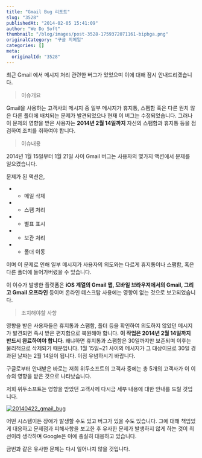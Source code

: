```yaml
---
title: "Gmail Bug 리포트"
slug: "3528"
publishedAt: "2014-02-05 15:41:09"
author: "We Do Soft"
thumbnail: "/blog/images/post-3528-1759372071161-bipbga.png"
originalCategory: "구글 지메일"
categories: []
meta:
  originalId: "3528"
---
```


최근 Gmail 에서 메시지 처리 관련한 버그가 있었으며 이에 대해 잠시 안내드리겠습니다.

 

> 이슈개요

Gmail을 사용하는 고객사의 메시지 중 일부 메시지가 휴지통, 스팸함 혹은 다른 원치 않은 다른 폴더에 배치되는 문제가 발견되었으나 현재 이 버그는 수정되었습니다. 그러나 이 문제의 영향을 받은 사용자는 **2014년 2월 14일까지** 자신의 스팸함과 휴지통 등을 점검하여 조치를 취하여야 합니다.

 

> 이슈내용

2014년 1월 15일부터 1월 21일 사이 Gmail 버그는 사용자의 몇가지 액션에서 문제를 일으켰습니다.

문제가 된 액션은,

- - 메일 삭제

- - 스팸 처리

- - 별표 표시

- - 보관 처리

- - 폴더 이동

이며 이 문제로 인해 일부 메시지가 사용자의 의도와는 다르게 휴지통이나 스팸함, 혹은 다른 폴더에 들어가버렸을 수 있습니다.

이 이슈가 발생한 플랫폼은 **iOS 계열의 Gmail 앱, 모바일 브라우져에서의 Gmail, 그리고 Gmail 오프라인** 등이며 온라인 데스크탑 사용에는 영향이 없는 것으로 보고되었습니다.

 

> 조치해야할 사항

영향을 받은 사용자들은 휴지통과 스팸함, 폴더 등을 확인하여 의도하지 않았던 메시지가 발견되면 즉시 받은 편지함으로 복원해야 합니다. **이 작업은 2014년 2월 14일까지 반드시 완료하여야 합니다.** 왜냐하면 휴지통과 스팸함은 30일까지만 보존되며 이후는 물리적으로 삭제되기 때문입니다. 1월 15일~21 사이의 메시지가 그 대상이므로 30일 경과된 날짜는 2월 14일이 됩니다. 이점 유념하시기 바랍니다.

구글로부터 안내받은 바로는 저희 위두소프트의 고객사 중에는 총 5개의 고객사가 이 이슈의 영향을 받은 것으로 나타났습니다.

저희 위두소프트는 영향을 받았던 고객사께 다시금 세부 내용에 대한 안내를 드릴 것입니다.

[
![20140422_gmail_bug](http://wedosoft0527.mycafe24.com/wp-content/uploads/2014/02/20140422_gmail_bug.png)
](/blog/images/post-3528-1759372071161-bipbga.png)

어떤 시스템이든 장애가 발생할 수도 있고 버그가 있을 수도 있습니다. 그에 대해 책임있게 대응하고 문제점과 피해사항을 보고한 후 유사한 문제가 발생하지 않게 하는 것이 최선이라 생각하며 Google은 이에 충실히 대응하고 있습니다.

금번과 같은 유사한 문제는 다시 일어나지 않을 것입니다.
